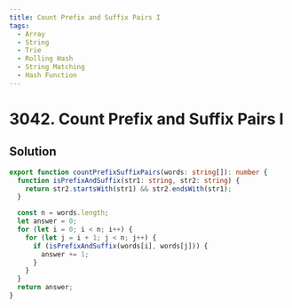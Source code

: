 ```yaml
---
title: Count Prefix and Suffix Pairs I
tags:
  - Array
  - String
  - Trie
  - Rolling Hash
  - String Matching
  - Hash Function
---
```


# 3042. Count Prefix and Suffix Pairs I

<Badges>
  <LevelBadge level="easy" />
  <TopicBadge name="Array" slug="array" />
  <TopicBadge name="String" slug="string" />
  <TopicBadge name="Trie" slug="trie" />
  <TopicBadge name="Rolling Hash" slug="rolling-hash" />
  <TopicBadge name="String Matching" slug="string-matching" />
  <TopicBadge name="Hash Function" slug="hash-function" />
</Badges>

## Solution

```typescript filename="solution.ts" copy
export function countPrefixSuffixPairs(words: string[]): number {
  function isPrefixAndSuffix(str1: string, str2: string) {
    return str2.startsWith(str1) && str2.endsWith(str1);
  }

  const n = words.length;
  let answer = 0;
  for (let i = 0; i < n; i++) {
    for (let j = i + 1; j < n; j++) {
      if (isPrefixAndSuffix(words[i], words[j])) {
        answer += 1;
      }
    }
  }
  return answer;
}
```

<ProblemLink
  codingSite="leetcode"
  href="https://leetcode.com/problems/count-prefix-and-suffix-pairs-i"
  title="Count Prefix and Suffix Pairs I"
/>
